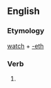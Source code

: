 ==English==

===Etymology===
[[watch]] + [[-eth]]

===Verb===
{{en-verb form}}

# {{en-archaic third-person singular of|watch}}